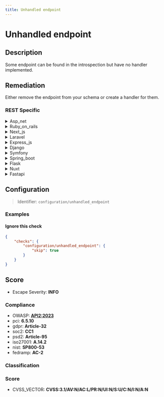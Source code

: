 ```yaml
---
title: Unhandled endpoint
---
```


# Unhandled endpoint

## Description

Some endpoint can be found in the introspection but have no handler implemented.


## Remediation

Either remove the endpoint from your schema or create a handler for them.



### REST Specific

<details>
    <summary>Asp_net</summary>

Ensure that all endpoints defined in the API are properly handled in the ASP.NET routing configuration. Implement appropriate action methods in the controllers for each endpoint, and if an endpoint should not be available, remove it from the API routing table or return a 'Not Implemented' status code.

</details>

<details>
    <summary>Ruby_on_rails</summary>

Ensure that all routes defined in the Rails application have corresponding controller actions implemented. Use route constraints to limit unexpected routes and provide a catch-all route at the bottom of your routes file to handle unmatched requests with a custom 404 error page.

</details>

<details>
    <summary>Next_js</summary>

Ensure that all endpoints defined in the API are properly handled in the Next.js pages or API routes. Implement appropriate request handlers for each endpoint or remove unused endpoints from the introspection system to prevent potential security vulnerabilities.

</details>

<details>
    <summary>Laravel</summary>

Ensure that all routes defined in the Laravel application have corresponding controller methods implemented. Use route:list command to review registered routes and verify that each one has an appropriate handler. Implement middleware to catch any unhandled routes and provide a default response or redirect to a known route.

</details>

<details>
    <summary>Express_js</summary>

Ensure that all defined routes in your Express.js application have corresponding route handlers. For any unhandled endpoints, implement a catch-all route handler to return an appropriate error message, such as 404 Not Found, to the client. Additionally, consider using middleware for logging and monitoring to track these unhandled endpoints and take corrective actions.

</details>

<details>
    <summary>Django</summary>

Ensure that all endpoints defined in your Django application's URL configurations have corresponding view functions or classes implemented. Use Django's built-in 404 error handling to catch any unhandled endpoints and provide a user-friendly error page.

</details>

<details>
    <summary>Symfony</summary>

Ensure that all endpoints defined in the routing configuration have corresponding controller actions implemented. Use Symfony's debug:router console command to list all registered routes and verify that each one is handled properly. If an endpoint is not needed, remove it from the routing configuration to prevent unintended access.

</details>

<details>
    <summary>Spring_boot</summary>

Ensure that all endpoints defined in the Spring Boot application are mapped to appropriate handler methods. If an endpoint is discovered during introspection without a corresponding handler, implement the necessary @RequestMapping or specific mapping annotations like @GetMapping, @PostMapping, etc., to handle the request properly. Additionally, consider using a global @ControllerAdvice to handle unmapped endpoints and provide a default response.

</details>

<details>
    <summary>Flask</summary>

Ensure that all endpoints defined in the Flask application have corresponding view functions. Use the `@app.route` decorator to map URLs to view functions and return appropriate responses. If an endpoint should not be accessible, remove it from the URL map or implement a handler that returns a 404 or 403 status code. Regularly review your routing table and update the handlers as necessary to prevent unhandled endpoints.

</details>

<details>
    <summary>Nuxt</summary>

Ensure that all defined routes in your Nuxt.js application have corresponding page components or server middleware to handle the requests. If an endpoint is not meant to be accessible, remove it from the configuration or set up a catch-all route to handle undefined paths and provide a proper response, such as a 404 error page.

</details>

<details>
    <summary>Fastapi</summary>

Ensure that all endpoints defined in the API documentation are implemented with corresponding request handlers in the FastAPI application. For any endpoints that are currently unhandled, create appropriate route functions with the @app.route decorator, specifying the path, HTTP method, and request handling logic. Additionally, consider implementing a default route handler for undefined routes to return a 404 error with a clear message indicating that the endpoint is not available.

</details>

## Configuration

> Identifier: `configuration/unhandled_endpoint`



### Examples



#### Ignore this check

```json
{
    "checks": {
        "configuration/unhandled_endpoint": {
            "skip": true
        }
    }
}
```




## Score

- Escape Severity: **<span className="info-severityom">INFO</span>**

### Compliance

- OWASP: **[API2:2023](https://github.com/OWASP/API-Security/blob/master/editions/2023/en/0xa2-broken-authentication.md)**
- pci: **6.5.10**
- gdpr: **Article-32**
- soc2: **CC1**
- psd2: **Article-95**
- iso27001: **A.14.2**
- nist: **SP800-53**
- fedramp: **AC-2**

### Classification






### Score

- CVSS_VECTOR: **CVSS:3.1/AV:N/AC:L/PR:N/UI:N/S:U/C:N/I:N/A:N**


